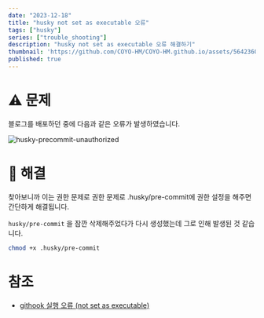 ```yaml
---
date: "2023-12-18"
title: "husky not set as executable 오류"
tags: ["husky"]
series: ["trouble_shooting"]
description: "husky not set as executable 오류 해결하기"
thumbnail: 'https://github.com/COYO-HM/COYO-HM.github.io/assets/56423604/5b9bd72c-fbb3-487d-afbb-b3127e4a77d0'
published: true
---
```

# ⚠️ 문제

블로그를 배포하던 중에 다음과 같은 오류가 발생하였습니다.

![husky-precommit-unauthorized](https://github.com/COYO-HM/COYO-HM.github.io/assets/56423604/1407d749-eac6-46b6-8f2a-89ea956bc6da)

# 🔧 해결

찾아보니까 이는 권한 문제로 권한 문제로 .husky/pre-commit에 권한 설정을 해주면 간단하게 해결됩니다.

`husky/pre-commit` 을 잠깐 삭제해주었다가 다시 생성했는데 그로 인해 발생된 것 같습니다.

```bash
chmod +x .husky/pre-commit
```

# 참조

- [githook 실행 오류 (not set as executable)](https://den-shin.tistory.com/77)